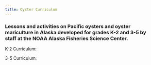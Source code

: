 ```yaml
---
title: Oyster Curriculum
---
```


### Lessons and activities on Pacific oysters and oyster mariculture in Alaska developed for grades K-2 and 3-5 by staff at the NOAA Alaska Fisheries Science Center.

K-2 Curriculum:

3-5 Curriculum:
